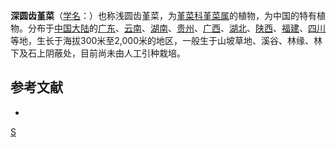 {{Speciesbox
| genus = Viola
| species =  davidii
| authority = Franch.
| synonyms = 
* ''Viola schneideri'' 
* ''Viola smithiana'' 
* ''Viola davidii var. paucicrenata'' 
}}

'''深圆齿堇菜'''（[[学名|学名]]：{{lang|la|''Viola davidii''}}）也称浅圆齿堇菜，为[[堇菜科|堇菜科]][[堇菜属|堇菜属]]的植物，为中国的特有植物。分布于[[中国大陆|中国大陆]]的[[广东|广东]]、[[云南|云南]]、[[湖南|湖南]]、[[贵州|贵州]]、[[广西|广西]]、[[湖北|湖北]]、[[陕西|陕西]]、[[福建|福建]]、[[四川|四川]]等地，生长于海拔300米至2,000米的地区，一般生于山坡草地、溪谷、林缘、林下及石上阴蔽处，目前尚未由人工引种栽培。

== 参考文献 ==
<div class="references-small">
* {{cite web| url =http://www.bioinfo.cn/db05/KmzwSpecies.php?action=view&id=23784| title =深圆齿堇菜| work =《中国高等植物数据库全库》| publisher =中国科学院微生物研究所| author =昆明植物研究所| accessdate =2009-02-25| deadurl =yes| archiveurl =https://web.archive.org/web/20160305010053/http://www.bioinfo.cn/db05/KmzwSpecies.php?action=view&id=23784| archivedate =2016-03-05}}
</div>
{{Taxonbar|from=Q11152837}}

[[Category:堇菜属|S]]


{{植物小作品}}